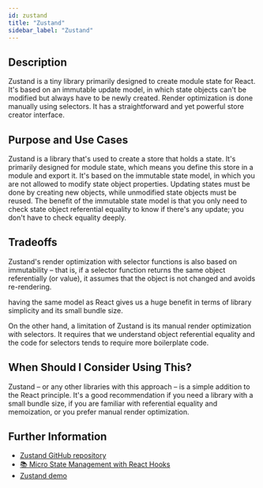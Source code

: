 ```yaml
---
id: zustand
title: "Zustand"
sidebar_label: "Zustand"
---
```


## Description

Zustand is a tiny library primarily designed to create module state for React. It's based on an immutable update model, in which state objects can't be modified but always have to be newly created. Render optimization is done manually using selectors. It has a straightforward and yet powerful store creator interface.

## Purpose and Use Cases

Zustand is a library that's used to create a store that holds a state. It's primarily designed for module state, which means you define this store in a module and export it. It's based on the immutable state model, in which you are not allowed to modify state object properties. Updating states must be done by creating new objects, while unmodified state objects must be reused. The benefit of the immutable state model is that you only need to check state object referential equality to know if there's any update; you don't have to check equality deeply.

## Tradeoffs

Zustand's render optimization with selector functions is also based on immutability – that is, if a selector function returns the same object referentially (or value), it assumes that the object is not changed and avoids re-rendering.

having the same model as React gives us a huge benefit in terms of library simplicity and its small bundle size.

On the other hand, a limitation of Zustand is its manual render optimization with selectors. It requires that we understand object referential equality and the code for selectors tends to require more boilerplate code.

## When Should I Consider Using This?

Zustand – or any other libraries with this approach – is a simple addition to the React principle. It's a good recommendation if you need a library with a small bundle size, if you are familiar with referential equality and memoization, or you prefer manual render optimization.

## Further Information

- [Zustand GitHub repository](https://github.com/pmndrs/zustand)
- [📚 Micro State Management with React Hooks](https://www.amazon.com/Micro-State-Management-React-Hooks-dp-1801812373/dp/1801812373/ref=mt_other?_encoding=UTF8&me=&qid=1643728846)
- [Zustand demo](https://zustand-demo.pmnd.rs/)
